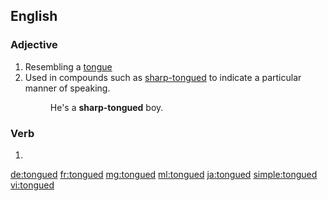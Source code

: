 ==English==

===Adjective===
{{en-adj|-}}

# Resembling a [[tongue]]
# Used in compounds such as [[sharp-tongued]] to indicate a particular manner of speaking.
#: He's a '''sharp-tongued''' boy.

===Verb===
{{head|en}}

# {{en-past of|tongue}}

[[de:tongued]]
[[fr:tongued]]
[[mg:tongued]]
[[ml:tongued]]
[[ja:tongued]]
[[simple:tongued]]
[[vi:tongued]]